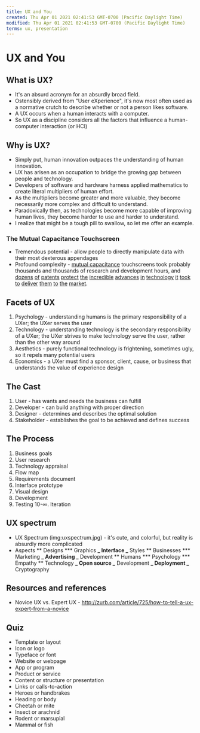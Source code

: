 ```yaml
---
title: UX and You
created: Thu Apr 01 2021 02:41:53 GMT-0700 (Pacific Daylight Time)
modified: Thu Apr 01 2021 02:41:53 GMT-0700 (Pacific Daylight Time)
terms: ux, presentation
---
```


# UX and You

## What is UX?

- It's an absurd acronym for an absurdly broad field.
- Ostensibly derived from "User eXperience", it's now most often used as a normative crutch to describe whether or not a person likes software.
- A UX occurs when a human interacts with a computer.
- So UX as a discipline considers all the factors that influence a human-computer interaction (or HCI)

## Why is UX?

- Simply put, human innovation outpaces the understanding of human innovation.
- UX has arisen as an occupation to bridge the growing gap between people and technology.
- Developers of software and hardware harness applied mathematics to create literal multipliers of human effort.
- As the multipliers become greater and more valuable, they become necessarily more complex and difficult to understand.
- Paradoxically then, as technologies become more capable of improving human lives, they become harder to use and harder to understand.
- I realize that might be a tough pill to swallow, so let me offer an example.

### The Mutual Capacitance Touchscreen

- Tremendous potential - allow people to directly manipulate data with their most dexterous appendages
- Profound complexity - [mutual capacitance](http://en.wikipedia.org/wiki/Mutual_capacitance) touchscreens took probably thousands and thousands of research and development hours, and [dozens][p1] [of][p2] [patents][p3] [protect][p4] [the][p5] [incredible][p6] [advances][p7] [in][p8] [technology][p9] [it][p10] [took][p11] [to][p12] [deliver][p13] [them][p13] [to][p14] [the][p15] [market][p16].

[p1]: https://www.google.com/patents/US20080007539 'Mutual capacitance touch sensing device'
[p2]: https://www.google.com/patents/US20110007030 'Ultrathin mutual capacitance touch screen'
[p3]: https://www.google.com/patents/US20100302201 'Sensor patterns for mutual capacitance touchscreens'
[p4]: https://www.google.com/patents/US7663607 'Multipoint touchscreen 1'
[p5]: https://www.google.com/patents/WO2005114369 'Multipoint touchscreen 2'
[p6]: https://www.google.com/patents/US8605051 'Multipoint touchscreen 3'
[p7]: https://www.google.com/patents/US20110221700 'Mutual capacitance touch screen with dual conductive films'
[p8]: https://www.google.com/patents/US20100110038 'Combined mutual capacitance touch screen'
[p9]: https://www.google.com/patents/US20120182253 'Capacitive Touchscreen with fingerprint reader'
[p10]: https://www.google.com/patents/US8278571 'Capacitive touchscreen for finger or stylus'
[p11]: https://www.google.com/patents/US7479949 'Touch screen interface'
[p12]: https://www.google.com/patents/US8174510 'Capacitive touch screen'
[p13]: https://www.google.com/patents/US8599150 'Touchscreen electrode configuration'
[p14]: https://www.google.com/patents/US8659553 'Orientation-sensing touchscreen'
[p15]: https://www.google.com/patents/US20120146922 'Touchscreen panel manufacture'
[p16]: https://www.google.com/search?tbm=pts&hl=en&q=touchscreen#hl=en&q=mutual+capacitance+touchscreen&tbm=pts 'Google Patents Search for Mutual Capacitive Touchscreen'

## Facets of UX

1. Psychology - understanding humans is the primary responsibility of a UXer; the UXer serves the user
2. Technology - understanding technology is the secondary responsibility of a UXer; the UXer strives to make technology serve the user, rather than the other way around
3. Aesthetics - purely functional technology is frightening, sometimes ugly, so it repels many potential users
4. Economics - a UXer must find a sponsor, client, cause, or business that understands the value of experience design

## The Cast

1. User - has wants and needs the business can fulfill
2. Developer - can build anything with proper direction
3. Designer - determines and describes the optimal solution
4. Stakeholder - establishes the goal to be achieved and defines success

## The Process

1. Business goals
2. User research
3. Technology appraisal
4. Flow map
5. Requirements document
6. Interface prototype
7. Visual design
8. Development
9. Testing
   10-∞. Iteration

## UX spectrum

- UX Spectrum (img:uxspectrum.jpg) - it's cute, and colorful, but reality is absurdly more complicated
- Aspects
  ** Designs \*** Graphics
  **_ Interface
  _** Styles
  ** Businesses \*** Marketing
  **_ Advertising
  _** Development
  ** Humans \*** Psychology
  **\* Empathy
  ** Technology
  **_ Open source
  _** Development
  **_ Deployment
  _** Cryptography

## Resources and references

- Novice UX vs. Expert UX - http://zurb.com/article/725/how-to-tell-a-ux-expert-from-a-novice

## Quiz

- Template or layout
- Icon or logo
- Typeface or font
- Website or webpage
- App or program
- Product or service
- Content or structure or presentation
- Links or calls-to-action
- Heroes or handbrakes
- Heading or body
- Cheetah or mite
- Insect or arachnid
- Rodent or marsupial
- Mammal or fish
